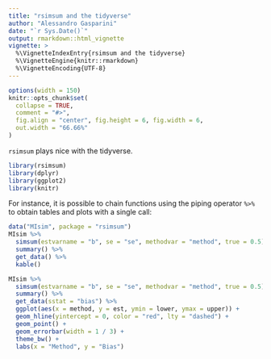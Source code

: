 ---
title: "rsimsum and the tidyverse"
author: "Alessandro Gasparini"
date: "`r Sys.Date()`"
output: rmarkdown::html_vignette
vignette: >
  %\VignetteIndexEntry{rsimsum and the tidyverse}
  %\VignetteEngine{knitr::rmarkdown}
  %\VignetteEncoding{UTF-8}
---

```{r setup, include = FALSE}
options(width = 150)
knitr::opts_chunk$set(
  collapse = TRUE,
  comment = "#>",
  fig.align = "center", fig.height = 6, fig.width = 6,
  out.width = "66.66%"
)
```

`rsimsum` plays nice with the tidyverse.

```{r packages}
library(rsimsum)
library(dplyr)
library(ggplot2)
library(knitr)
```

For instance, it is possible to chain functions using the piping operator `%>%` to obtain tables and plots with a single call:

```{r table}
data("MIsim", package = "rsimsum")
MIsim %>%
  simsum(estvarname = "b", se = "se", methodvar = "method", true = 0.5) %>%
  summary() %>%
  get_data() %>%
  kable()
```

```{r plot}
MIsim %>%
  simsum(estvarname = "b", se = "se", methodvar = "method", true = 0.5) %>%
  summary() %>%
  get_data(sstat = "bias") %>%
  ggplot(aes(x = method, y = est, ymin = lower, ymax = upper)) +
  geom_hline(yintercept = 0, color = "red", lty = "dashed") +
  geom_point() +
  geom_errorbar(width = 1 / 3) +
  theme_bw() +
  labs(x = "Method", y = "Bias")
```
